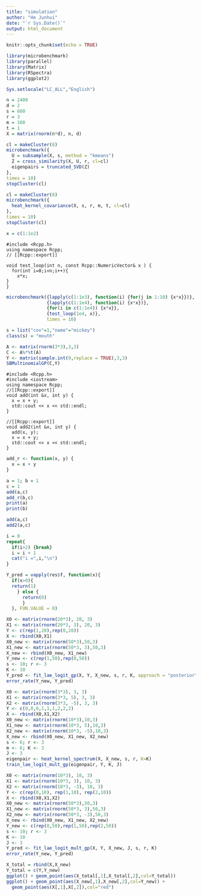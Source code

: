 ```yaml
---
title: "simulation"
author: "He Junhui"
date: "`r Sys.Date()`"
output: html_document
---
```


```r
knitr::opts_chunk$set(echo = TRUE)
```

```r
library(microbenchmark)
library(parallel)
library(Matrix)
library(RSpectra)
library(ggplot2)
```

```r
Sys.setlocale("LC_ALL","English")
```

```r
n = 2400
d = 2
s = 600
r = 3
m = 100
t = 1
X = matrix(rnorm(n*d), n, d)
```

```r
cl = makeCluster(8)
microbenchmark({
  U = subsample(X, s, method = "kmeans")
  Z = cross_similarity(X, U, r, cl=cl)
  eigenpairs = truncated_SVD(Z)
},
times = 10)
stopCluster(cl)
```

```r
cl = makeCluster(8)
microbenchmark({
  heat_kernel_covariance(X, s, r, m, t, cl=cl)
},
times = 10)
stopCluster(cl)
```

```r
x = c(1:1e2)
```

```Rcpp
#include <Rcpp.h>
using namespace Rcpp;
// [[Rcpp::export]]

void test_loop(int n, const Rcpp::NumericVector& x ) {
  for(int i=0;i<n;i++){
    x*x;
}
}

```

```r
microbenchmark({lapply(c(1:1e3), function(i) {for(j in 1:10) {x*x}})},
               {lapply(c(1:1e4), function(i) {x*x})},
               {for(i in c(1:1e4)) {x*x}},
               {test_loop(1e4, x)},
               times = 10)
```

```r
s = list("cov"=1,"name"="mickey")
class(s) = "mouth"
```

```r
A <- matrix(rnorm(3*3),3,3)
C <- A%*%t(A)
Y <- matrix(sample.int(9,replace = TRUE),3,3)
SBMultinomialGP(C,Y)
```

```Rcpp
#include <Rcpp.h>
#include <iostream>
using namespace Rcpp;
//[[Rcpp::export]]
void add(int &x, int y) {
  x = x + y;
  std::cout << x << std::endl;
}

//[[Rcpp::export]]
void add2(int &x, int y) {
  add(x, y);
  x = x + y;
  std::cout << x << std::endl;
}
```

```r
add_r <- function(x, y) {
  x = x + y
}
```

```r
a = 1; b = 1
c = 1
add(a,c)
add_r(b,c)
print(a)
print(b)
```

```r
add(a,c)
add2(a,c)
```

```r
i = 0
repeat{
  if(i>2) {break}
  i = i + 1
  cat("i =",i,"\n")
}
```

```r
Y_pred = vapply(res$f, function(x){
  if(x>0){
  return(1)
    } else {
      return(0)
      }
  }, FUN.VALUE = 0)
```

```r
X0 <- matrix(rnorm(20*3), 20, 3)
X1 <- matrix(rnorm(20*3, 3), 20, 3)
Y <- c(rep(1,20),rep(0,20))
X <- rbind(X0,X1)
X0_new <- matrix(rnorm(50*3),50,3)
X1_new <- matrix(rnorm(50*3, 3),50,3)
X_new <- rbind(X0_new, X1_new)
Y_new <- c(rep(1,50),rep(0,50))
s <- 10; r <- 3
K <- 10
Y_pred <- fit_lae_logit_gp(X, Y, X_new, s, r, K, approach = "posterior")
error_rate(Y_new, Y_pred)
```

```r
X0 <- matrix(rnorm(3*3), 3, 3)
X1 <- matrix(rnorm(3*3, 5), 3, 3)
X2 <- matrix(rnorm(3*3, -5), 3, 3)
Y <- c(0,0,0,1,1,1,2,2,2)
X <- rbind(X0,X1,X2)
X0_new <- matrix(rnorm(10*3),10,3)
X1_new <- matrix(rnorm(10*3, 5),10,3)
X2_new <- matrix(rnorm(10*3, -5),10,3)
X_new <- rbind(X0_new, X1_new, X2_new)
s <- 6; r <- 3
m <- 6; K <- 3
J <- 3
eigenpair <- heat_kernel_spectrum(X, X_new, s, r, K=K)
train_lae_logit_mult_gp(eigenpair, Y, K, J)
```

```r
X0 <- matrix(rnorm(10*3), 10, 3)
X1 <- matrix(rnorm(10*3, 3), 10, 3)
X2 <- matrix(rnorm(10*3, -3), 10, 3)
Y <- c(rep(0,10), rep(1,10), rep(2,10))
X <- rbind(X0,X1,X2)
X0_new <- matrix(rnorm(50*3),50,3)
X1_new <- matrix(rnorm(50*3, 3),50,3)
X2_new <- matrix(rnorm(50*3, -3),50,3)
X_new <- rbind(X0_new, X1_new, X2_new)
Y_new <- c(rep(0,50),rep(1,50),rep(2,50))
s <- 10; r <- 3
K <- 10
J <- 3
Y_pred <- fit_lae_logit_mult_gp(X, Y, X_new, J, s, r, K)
error_rate(Y_new, Y_pred)
```

```r
X_total = rbind(X,X_new)
Y_total = c(Y,Y_new)
ggplot() + geom_point(aes(X_total[,1],X_total[,2],col=Y_total))
ggplot() + geom_point(aes(X_new[,1],X_new[,2],col=Y_new)) +
  geom_point(aes(X[,1],X[,2]),col="red")
```

